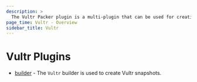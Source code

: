 ```yaml
---
description: >
  The Vultr Packer plugin is a multi-plugin that can be used for creating Vultr snapshots.
page_time: Vultr - Overview
sidebar_title: Vultr
---
```


# Vultr Plugins

- [builder](/docs/builders/vultr.mdx) - The `Vultr` builder is used to create Vultr snapshots.



